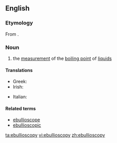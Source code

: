 ==English==

===Etymology===
From {{etyl|la|en}} {{m|la|ēbulliō}}{{suffix||scopy|lang=en}}.

===Noun===
{{en-noun|-}}

# {{label|en|physics}} the [[measurement]] of the [[boiling point]] of [[liquid]]s

====Translations====
{{trans-top|measurement of the boiling point of liquids}}
* Greek: {{t+|el|ζεσεοσκοπία|f}}
* Irish: {{t|ga|eibilleascópacht|f}}
{{trans-mid}}
* Italian: {{t|it|ebullioscopia|f}}
{{trans-bottom}}

====Related terms====
* [[ebullioscope]]
* [[ebullioscopic]]

[[ta:ebullioscopy]]
[[vi:ebullioscopy]]
[[zh:ebullioscopy]]